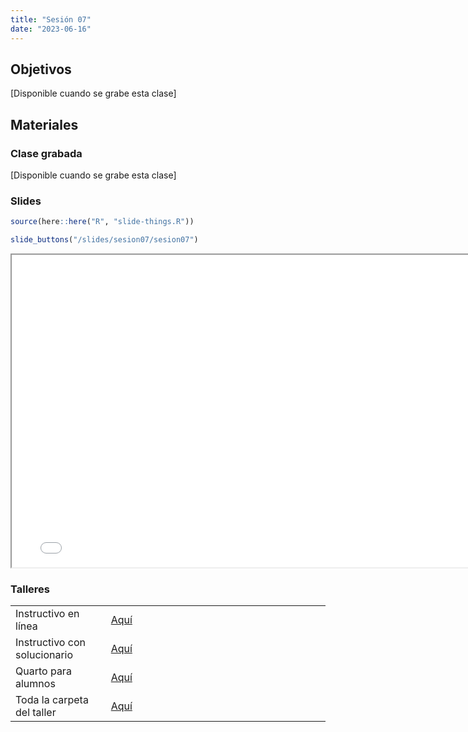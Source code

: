 ```yaml
---
title: "Sesión 07"
date: "2023-06-16"
---
```


## Objetivos

[Disponible cuando se grabe esta clase]

## Materiales

::: {.panel-tabset}

### Clase grabada

[Disponible cuando se grabe esta clase]

### Slides

```r
source(here::here("R", "slide-things.R"))
```

```r
slide_buttons("/slides/sesion07/sesion07")
```

```{=html}
<iframe width="780" height="500" src="../slides/sesion07/sesion07.html" title="Sesión 7 - Inferencia Estadística con R"></iframe>
```

### Talleres

|                              |                                                                                  |
|----------------------|--------------------------------------------------|
| Instructivo en línea         | [Aquí](../taller/taller07/taller07_instructivo.html)                                                 |
| Instructivo con solucionario | [Aquí](../taller/taller07/taller07_instructivo_solno.html)                                                                       |
| Quarto para alumnos          | [Aquí](../taller/taller07/taller07_alumno.qmd)                                                                       |
| Toda la carpeta del taller   | [Aquí](https://drive.google.com/drive/folders/1qDor0XJEtB9rW6yXWIfmc_mWXYz9MNTV) |

:::


